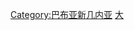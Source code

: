 {{noteTA
|G1=地名
}}
{{Catnav|頁面分類|地理|国家|大洋洲国家|巴布亚新几内亚}}
{{Catnav|頁面分類|地理|国家|按國家分類|各國人物}}
{{Catnav|頁面分類|各種主題的頁面分類|按國家分類|各國人物}}
{{Catnav|頁面分類|人物|各國人物}}
{{Commons category|People of Papua New Guinea}}

[[Category:巴布亚新几内亚|Category:巴布亚新几内亚]]
[[Category:各國人物|大]]